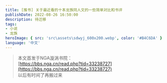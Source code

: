 ```yaml
---
title: ​[推书] 关于最近看的十本龙族同人文的一些简单对比和书评
publishDate: 2022-08-26 16:50:00
description: 待迁移
tags:
- 小说
- 龙族
heroImage: { src: 'src\assets\sdwyj_600x200.webp', color: '#B4C6DA' }
language: '中文'
---
```


> 本文首发于NGA漩涡书院：  
> [https://bbs.nga.cn/read.php?tid=33238727](https://bbs.nga.cn/read.php?tid=33238727)  
> 以后有时间了再搬过来


